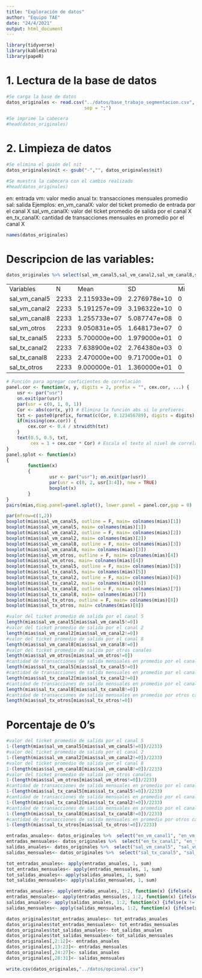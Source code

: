 ```yaml
---
title: "Exploración de datos"
author: "Equipo TAE"
date: "24/4/2021"
output: html_document
---
```


```r
library(tidyverse)
library(kableExtra)
library(papeR)
```

# 1. Lectura de la base de datos

```r
#Se carga la base de datos
datos_originales <- read.csv("../datos/base_trabajo_segmentacion.csv",
                             sep = ";")

#Se imprime la cabecera
#head(datos_originales)
```

# 2. Limpieza de datos
```r
#Se elimina el guión del nit
datos_originales$nit <- gsub("-","", datos_originales$nit)

#Se muestra la cabecera con el cambio realizado
#head(datos_originales)
```

en: entrada
vm: valor medio anual
tx: transacciones mensuales promedio
sal: salida
Ejemplos:
en_vm_canalX: valor del ticket promedio de entrada por el canal X
sal_vm_canalX: valor del ticket promedio de salida por el canal X
en_tx_canalX: cantidad de transacciones mensuales en promedio por el canal X

```r
names(datos_originales)
```
# Descripcion de las variables:

```r
datos_originales %>% select(sal_vm_canal5,sal_vm_canal2,sal_vm_canal8,sal_vm_otros,sal_tx_canal5,sal_tx_canal2,sal_tx_canal8,sal_tx_otros)-> mias
```

+---------------+------+--------------+--------------+-----+----------+--------------+--------------+--------------+
| Variables     | N    | Mean         | SD           | Min | Q1       | Median       | Q3           | Max          |
+---------------+------+--------------+--------------+-----+----------+--------------+--------------+--------------+
| sal_vm_canal5 | 2233 | 2.115933e+09 | 2.276978e+10 | 0   | 0        | 185714.29    | 3.005500e+08 | 8.069650e+11 |
+---------------+------+--------------+--------------+-----+----------+--------------+--------------+--------------+
| sal_vm_canal2 | 2233 | 5.191257e+09 | 3.196322e+10 | 0   | 11397008 | 660844034.30 | 2.473199e+09 | 8.561830e+11 |
+---------------+------+--------------+--------------+-----+----------+--------------+--------------+--------------+
| sal_vm_canal8 | 2233 | 1.255733e+07 | 5.087747e+08 | 0   | 0        | 0.00         | 0.000000e+00 | 2.393143e+10 |
+---------------+------+--------------+--------------+-----+----------+--------------+--------------+--------------+
| sal_vm_otros  | 2233 | 9.050831e+05 | 1.648173e+07 | 0   | 0        | 0.00         | 0.000000e+00 | 6.220807e+08 |
+---------------+------+--------------+--------------+-----+----------+--------------+--------------+--------------+
| sal_tx_canal5 | 2233 | 5.700000e+00 | 1.979000e+01 | 0   | 0        | 1.00         | 4.170000e+00 | 5.165000e+02 |
+---------------+------+--------------+--------------+-----+----------+--------------+--------------+--------------+
| sal_tx_canal2 | 2233 | 7.638900e+02 | 2.764380e+03 | 0   | 1        | 122.67       | 5.613300e+02 | 7.305758e+04 |
+---------------+------+--------------+--------------+-----+----------+--------------+--------------+--------------+
| sal_tx_canal8 | 2233 | 2.470000e+00 | 9.717000e+01 | 0   | 0        | 0.00         | 0.000000e+00 | 4.586000e+03 |
+---------------+------+--------------+--------------+-----+----------+--------------+--------------+--------------+
| sal_tx_otros  | 2233 | 9.000000e-01 | 1.360000e+01 | 0   | 0        | 0.00         | 0.000000e+00 | 5.792100e+02 |
+---------------+------+--------------+--------------+-----+----------+--------------+--------------+--------------+

```r
# Función para agregar coeficientes de correlación
panel.cor <- function(x, y, digits = 2, prefix = "", cex.cor, ...) {
    usr <- par("usr")
    on.exit(par(usr))
    par(usr = c(0, 1, 0, 1))
    Cor <- abs(cor(x, y)) # Elimina la función abs si lo prefieres
    txt <- paste0(prefix, format(c(Cor, 0.123456789), digits = digits)[1])
    if(missing(cex.cor)) {
        cex.cor <- 0.4 / strwidth(txt)
    }
    text(0.5, 0.5, txt,
         cex = 1 + cex.cor * Cor) # Escala el texto al nivel de correlación
}
panel.splot <- function(x)
{
        function(x)
        {
                usr <- par("usr"); on.exit(par(usr))
                par(usr = c(0, 2, usr[3:4]), new = TRUE)
                boxplot(x)
        }
}
pairs(mias,diag.panel=panel.splot(), lower.panel = panel.cor,gap = 0)
```

```r
par(mfrow=c(1,2))
boxplot(mias$sal_vm_canal5, outline = F, main= colnames(mias)[1])
boxplot(mias$sal_vm_canal5, main= colnames(mias)[1])
boxplot(mias$sal_vm_canal2, outline = F, main= colnames(mias)[2])
boxplot(mias$sal_vm_canal2, main= colnames(mias)[2])
boxplot(mias$sal_vm_canal8, outline = F, main= colnames(mias)[3])
boxplot(mias$sal_vm_canal8, main= colnames(mias)[3])
boxplot(mias$sal_vm_otros, outline = F, main= colnames(mias)[4])
boxplot(mias$sal_vm_otros, main= colnames(mias)[4])
boxplot(mias$sal_tx_canal5, outline = F, main= colnames(mias)[5])
boxplot(mias$sal_tx_canal5, main= colnames(mias)[5])
boxplot(mias$sal_tx_canal2, outline = F, main= colnames(mias)[6])
boxplot(mias$sal_tx_canal2, main= colnames(mias)[6])
boxplot(mias$sal_tx_canal8, outline = F, main= colnames(mias)[7])
boxplot(mias$sal_tx_canal8, main= colnames(mias)[7])
boxplot(mias$sal_tx_otros, outline = F, main= colnames(mias)[8])
boxplot(mias$sal_tx_otros, main= colnames(mias)[8])
```

```r
#valor del ticket promedio de salida por el canal 5
length(mias$sal_vm_canal5[mias$sal_vm_canal5!=0])
#valor del ticket promedio de salida por el canal 2
length(mias$sal_vm_canal2[mias$sal_vm_canal2!=0])
#valor del ticket promedio de salida por el canal 8
length(mias$sal_vm_canal8[mias$sal_vm_canal8!=0])
#valor del ticket promedio de salida por otros canales
length(mias$sal_vm_otros[mias$sal_vm_otros!=0])
#cantidad de transacciones de salida mensuales en promedio por el canal 5
length(mias$sal_tx_canal5[mias$sal_tx_canal5!=0])
#cantidad de transacciones de salida mensuales en promedio por el canal 2
length(mias$sal_tx_canal2[mias$sal_tx_canal2!=0])
#cantidad de transacciones de salida mensuales en promedio por el canal 8
length(mias$sal_tx_canal8[mias$sal_tx_canal8!=0])
#cantidad de transacciones de salida mensuales en promedio por otros canales
length(mias$sal_tx_otros[mias$sal_tx_otros!=0])
```

# Porcentaje de 0's
```r
#valor del ticket promedio de salida por el canal 5
1-(length(mias$sal_vm_canal5[mias$sal_vm_canal5!=0])/2233)
#valor del ticket promedio de salida por el canal 2
1-(length(mias$sal_vm_canal2[mias$sal_vm_canal2!=0])/2233)
#valor del ticket promedio de salida por el canal 8
1-(length(mias$sal_vm_canal8[mias$sal_vm_canal8!=0])/2233)
#valor del ticket promedio de salida por otros canales
1-(length(mias$sal_vm_otros[mias$sal_vm_otros!=0])/2233)
#cantidad de transacciones de salida mensuales en promedio por el canal 5
1-(length(mias$sal_tx_canal5[mias$sal_tx_canal5!=0])/2233)
#cantidad de transacciones de salida mensuales en promedio por el canal 2
1-(length(mias$sal_tx_canal2[mias$sal_tx_canal2!=0])/2233)
#cantidad de transacciones de salida mensuales en promedio por el canal 8
1-(length(mias$sal_tx_canal8[mias$sal_tx_canal8!=0])/2233)
#cantidad de transacciones de salida mensuales en promedio por otros canales
1-(length(mias$sal_tx_otros[mias$sal_tx_otros!=0])/2233)
```

```r
entradas_anuales<- datos_originales %>%  select("en_vm_canal1", "en_vm_canal2", "en_vm_canal3", "en_vm_canal4", "en_vm_canal5", "en_vm_canal6", "en_vm_canal7", "en_vm_canal8", "en_vm_canal9", "en_vm_canal10", "en_vm_otros")
entradas_mensuales<- datos_originales %>%  select("en_tx_canal1", "en_tx_canal2", "en_tx_canal3", "en_tx_canal4", "en_tx_canal5", "en_tx_canal6", "en_tx_canal7", "en_tx_canal8", "en_tx_canal9", "en_tx_canal10", "en_tx_otros")
salidas_anuales<- datos_originales %>%  select("sal_vm_canal5", "sal_vm_canal2", "sal_vm_canal8", "sal_vm_otros")
salidas_mensuales<- datos_originales %>%  select("sal_tx_canal5", "sal_tx_canal2", "sal_tx_canal8", "sal_tx_otros")

tot_entradas_anuales<- apply(entradas_anuales, 1, sum)
tot_entradas_mensuales<- apply(entradas_mensuales, 1, sum)
tot_salidas_anuales<- apply(salidas_anuales, 1, sum)
tot_salidas_mensuales<- apply(salidas_mensuales, 1, sum)

entradas_anuales<- apply(entradas_anuales, 1:2, function(x) {ifelse(x != 0, 1,0)})
entradas_mensuales<- apply(entradas_mensuales, 1:2, function(x) {ifelse(x != 0, 1,0)})
salidas_anuales<- apply(salidas_anuales, 1:2, function(x) {ifelse(x != 0, 1,0)})
salidas_mensuales<- apply(salidas_mensuales, 1:2, function(x) {ifelse(x != 0, 1,0)})

datos_originales$tot_entradas_anuales<- tot_entradas_anuales
datos_originales$tot_entradas_mensuales<- tot_entradas_mensuales
datos_originales$tot_salidas_anuales<- tot_salidas_anuales
datos_originales$tot_salidas_mensuales<- tot_salidas_mensuales
datos_originales[,2:12]<- entradas_anuales
datos_originales[,13:23]<- entradas_mensuales
datos_originales[,24:27]<- salidas_anuales
datos_originales[,28:31]<- salidas_mensuales
```
```r
write.csv(datos_originales,"../datos/opcional.csv")
```




